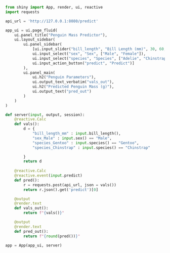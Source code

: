 ```python
from shiny import App, render, ui, reactive
import requests

api_url = 'http://127.0.0.1:8080/predict'

app_ui = ui.page_fluid(
    ui.panel_title("Penguin Mass Predictor"), 
    ui.layout_sidebar(
        ui.panel_sidebar(
            [ui.input_slider("bill_length", "Bill Length (mm)", 30, 60, 45, step = 0.1),
            ui.input_select("sex", "Sex", ["Male", "Female"]),
            ui.input_select("species", "Species", ["Adelie", "Chinstrap", "Gentoo"]),
            ui.input_action_button("predict", "Predict")]
        ),
        ui.panel_main(
            ui.h2("Penguin Parameters"),
            ui.output_text_verbatim("vals_out"),
            ui.h2("Predicted Penguin Mass (g)"), 
            ui.output_text("pred_out")
        )
    )   
)

def server(input, output, session):
    @reactive.Calc
    def vals():
        d = {
            "bill_length_mm" : input.bill_length(),
            "sex_Male" : input.sex() == "Male",
            "species_Gentoo" : input.species() == "Gentoo", 
            "species_Chinstrap" : input.species() == "Chinstrap"

        }
        return d
    
    @reactive.Calc
    @reactive.event(input.predict)
    def pred():
        r = requests.post(api_url, json = vals())
        return r.json().get('predict')[0]

    @output
    @render.text
    def vals_out():
        return f"{vals()}"

    @output
    @render.text
    def pred_out():
        return f"{round(pred())}"

app = App(app_ui, server)
```
